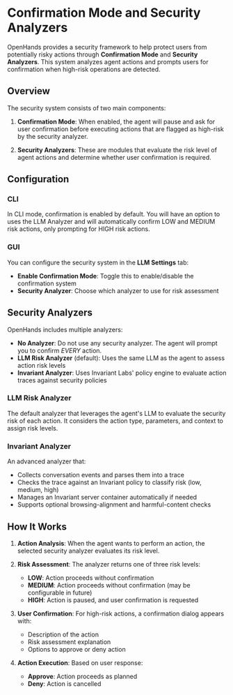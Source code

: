 # Confirmation Mode and Security Analyzers

OpenHands provides a security framework to help protect users from potentially risky actions through **Confirmation Mode** and **Security Analyzers**. This system analyzes agent actions and prompts users for confirmation when high-risk operations are detected.

## Overview

The security system consists of two main components:

1. **Confirmation Mode**: When enabled, the agent will pause and ask for user confirmation before executing actions that are flagged as high-risk by the security analyzer.

2. **Security Analyzers**: These are modules that evaluate the risk level of agent actions and determine whether user confirmation is required.

## Configuration

### CLI
In CLI mode, confirmation is enabled by default. You will have an option to uses the LLM Analyzer and will automatically confirm LOW and MEDIUM risk actions, only prompting for HIGH risk actions.

### GUI
You can configure the security system in the **LLM Settings** tab:

- **Enable Confirmation Mode**: Toggle this to enable/disable the confirmation system
- **Security Analyzer**: Choose which analyzer to use for risk assessment

## Security Analyzers

OpenHands includes multiple analyzers:

- **No Analyzer**: Do not use any security analyzer. The agent will prompt you to confirm *EVERY* action.
- **LLM Risk Analyzer** (default): Uses the same LLM as the agent to assess action risk levels
- **Invariant Analyzer**: Uses Invariant Labs' policy engine to evaluate action traces against security policies

### LLM Risk Analyzer
The default analyzer that leverages the agent's LLM to evaluate the security risk of each action. It considers the action type, parameters, and context to assign risk levels.

### Invariant Analyzer
An advanced analyzer that:
- Collects conversation events and parses them into a trace
- Checks the trace against an Invariant policy to classify risk (low, medium, high)
- Manages an Invariant server container automatically if needed
- Supports optional browsing-alignment and harmful-content checks

## How It Works

1. **Action Analysis**: When the agent wants to perform an action, the selected security analyzer evaluates its risk level.

2. **Risk Assessment**: The analyzer returns one of three risk levels:
   - **LOW**: Action proceeds without confirmation
   - **MEDIUM**: Action proceeds without confirmation (may be configurable in future)
   - **HIGH**: Action is paused, and user confirmation is requested

3. **User Confirmation**: For high-risk actions, a confirmation dialog appears with:
   - Description of the action
   - Risk assessment explanation
   - Options to approve or deny action

4. **Action Execution**: Based on user response:
   - **Approve**: Action proceeds as planned
   - **Deny**: Action is cancelled
